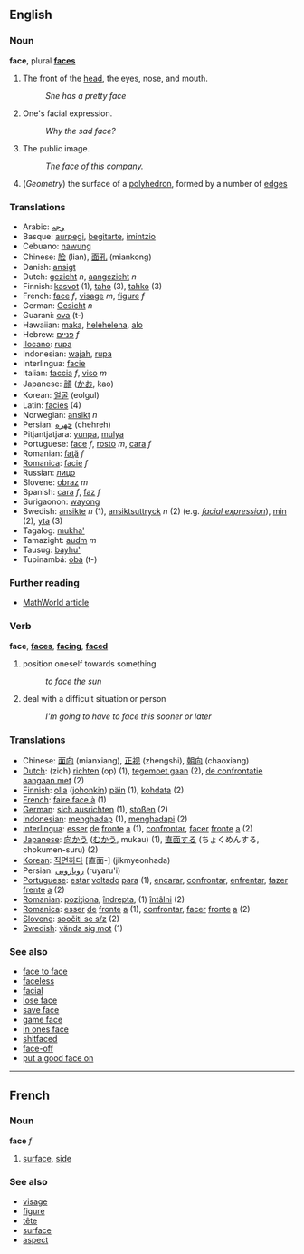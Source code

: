 ==English==
=== Noun ===
'''face''', plural '''[[faces]]'''

# The front of the [[head]], the eyes, nose, and mouth.
#: ''She has a pretty face''
# One's facial expression.
#: ''Why the sad face?''
# The public image.
#: ''The face of this company.''
# (''Geometry'') the surface of a [[polyhedron]], formed by a number of [[edge]]s

=== Translations ===
*Arabic: [[وجه]]
*Basque: [[aurpegi]], [[begitarte]], [[imintzio]]
*Cebuano: [[nawung]]
*Chinese: [[脸]] (lian), [[面孔]] (miankong)
*Danish: [[ansigt]]
*Dutch: [[gezicht]] ''n'', [[aangezicht]] ''n''
*Finnish: [[kasvot]] (1), [[taho]] (3), [[tahko]] (3)
*French: [[face#French|face]] ''f'', [[visage]] ''m'', [[figure#French|figure]] ''f''
*German: [[Gesicht]] ''n''
*Guarani: [[ova]] (t-)
*Hawaiian: [[maka]], [[helehelena]], [[alo]]
*Hebrew: [[פניים]] ''f''
*[[Ilocano]]: [[rupa]]
*Indonesian: [[wajah]], [[rupa]]
*Interlingua: [[facie]]
*Italian: [[faccia]] ''f'', [[viso]] ''m''
*Japanese: [[顔]] ([[かお]], kao)
*Korean: [[얼굴]] (eolgul)
*Latin: [[facies]] (4)
*Norwegian: [[ansikt]] ''n''
*Persian: [[چهره]] (chehreh)
*Pitjantjatjara: [[yunpa]], [[mulya]]
*Portuguese: [[face]] ''f'', [[rosto]] ''m'', [[cara]] ''f''
*Romanian: [[faţă]] ''f''
*[[Romanica]]: [[facie]] ''f''
*Russian: [[лицо]]
*Slovene: [[obraz]] ''m''
*Spanish: [[cara]] ''f'', [[faz]] ''f''
*Surigaonon: [[wayong]]
*Swedish: [[ansikte]] ''n'' (1), [[ansiktsuttryck]] ''n'' (2) (e.g. ''[[facial expression]]''), [[min]] (2), [[yta]] (3)
*Tagalog: [[mukha']]
*Tamazight: [[audm]] ''m''
*Tausug: [[bayhu']]
*Tupinambá: [[obá]] (t-)

===Further reading===
*[http://mathworld.wolfram.com/Face.html MathWorld article]

=== Verb ===
'''face''', '''[[faces]]''', '''[[facing]]''', '''[[faced]]'''

# position oneself towards something
#: ''to face the sun''
# deal with a difficult situation or person
#: ''I'm going to have to face this sooner or later''


=== Translations ===
*Chinese: [[面向]] (mianxiang), [[正视]] (zhengshi), [[朝向]] (chaoxiang)
*[[Dutch]]: (zich) [[richten]] (op) (1), [[tegemoet gaan]] (2), [[de confrontatie aangaan met]] (2)
*[[Finnish]]: [[olla]] ([[jokin|johonkin]]) [[päin]] (1), [[kohdata]] (2)
*[[French]]: [[faire face à]] (1)
*[[German]]: [[sich ausrichten]] (1), [[stoßen]] (2)
*[[Indonesian]]: [[hadap|menghadap]] (1), [[hadap|menghadapi]] (2)
*[[Interlingua]]: [[esser]] [[de]] [[fronte]] [[a]] (1), [[confrontar]], [[facer]] [[fronte]] [[a]] (2)
*[[Japanese]]: [[向かう]] ([[むかう]], mukau) (1), [[直面する]] (ちょくめんする, chokumen-suru) (2)
*[[Korean]]: [[직면하다]] [直面-] (jikmyeonhada)
*Persian: [[رویارویی]] (ruyaru'i)
*[[Portuguese]]: [[estar]] [[voltar|voltado]] [[para]] (1), [[encarar]], [[confrontar]], [[enfrentar]], [[fazer]] [[frente]] [[a]] (2)
*[[Romanian]]: [[poziţiona]], [[îndrepta]], (1) [[întâlni]] (2)
*[[Romanica]]: [[esser]] [[de]] [[fronte]] [[a]] (1), [[confrontar]], [[facer]] [[fronte]] [[a]] (2)
*[[Slovene]]: [[soočiti se s/z]] (2)
*[[Swedish]]: [[vända sig mot]] (1)

===See also===
*[[face to face]]
*[[faceless]]
*[[facial]]
*[[lose face]]
*[[save face]]
*[[game face]]
*[[in ones face]]
*[[shitfaced]]
*[[face-off]]
*[[put a good face on]]
----

==French==
===Noun===
'''face''' ''f''

# [[surface]], [[side]]

===See also===
*[[visage]]
*[[figure#French|figure]]
*[[tête]]
*[[surface#French|surface]]
*[[aspect]]